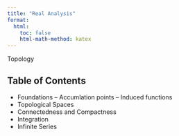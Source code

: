 ```yaml
---
title: "Real Analysis"
format:
  html:
    toc: false
    html-math-method: katex
---
```


Topology

## Table of Contents

- Foundations
-- Accumlation points
-- Induced functions
- Topological Spaces
- Connectedness and Compactness
- Integration
- Infinite Series


